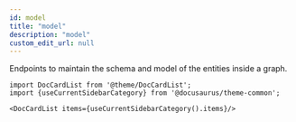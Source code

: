 ```yaml
---
id: model
title: "model"
description: "model"
custom_edit_url: null
---
```


Endpoints to maintain the schema and model of the entities inside a graph.

```mdx-code-block
import DocCardList from '@theme/DocCardList';
import {useCurrentSidebarCategory} from '@docusaurus/theme-common';

<DocCardList items={useCurrentSidebarCategory().items}/>
```
